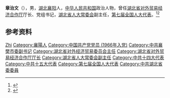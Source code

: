 '''章治文'''（{{bd|1938年|11月|2019年|7月30日|catIdx=Zhang}}），男，[[湖北|湖北]][[襄阳县|襄阳]]人，[[中华人民共和国|中华人民共和国]]政治人物，曾任[[湖北省对外贸易经济合作厅|湖北省对外贸易经济合作厅]]厅长、党组书记，[[湖北省人大常委会|湖北省人大常委会]]副主任，[[第七届全国人大代表|第七届全国人大代表]]。<ref>{{Cite book|title=中华人民共和国职官志|author=何虎生, 李耀东, 向常福主编|publisher=中国社会出版社|year=2003|isbn=9787800883934|location=北京|pages=}}</ref><ref>{{Cite web|title=湖北省人大常委会原副主任章治文同志逝世_新华网|url=http://www.hb.xinhuanet.com/2019-08/02/c_1124828809.htm|accessdate=2020-07-22|work=湖北日报|archiveurl=https://web.archive.org/web/20200116230847/http://www.hb.xinhuanet.com/2019-08/02/c_1124828809.htm|archivedate=2020-01-16}}</ref>

== 参考资料 ==
{{reflist}}

{{中国人物小作品}}

{{Authority control}}
{{DEFAULTSORT:Zhang章}}
[[Category:章姓|Zhi]]
[[Category:襄陽人|Category:襄陽人]]
[[Category:中国共产党党员_(1966年入党)|Category:中国共产党党员 (1966年入党)]]
[[Category:中共襄樊市委副书记|Category:中共襄樊市委副书记]]
[[Category:湖北省对外经济贸易委员会主任|Category:湖北省对外经济贸易委员会主任]]
[[Category:湖北省对外贸易经济合作厅厅长|Category:湖北省对外贸易经济合作厅厅长]]
[[Category:湖北省人大常委会副主任|Category:湖北省人大常委会副主任]]
[[Category:中共十四大代表|Category:中共十四大代表]]
[[Category:中共十五大代表|Category:中共十五大代表]]
[[Category:第七届全国人大代表|Category:第七届全国人大代表]]
[[Category:中共湖北省委委員|Category:中共湖北省委委員]]